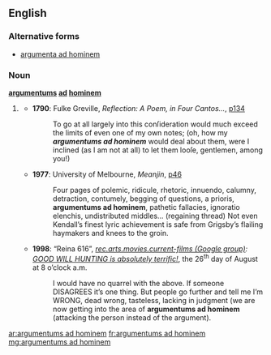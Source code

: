 ==English==

===Alternative forms===
* [[argumenta ad hominem]]

===Noun===
'''[[argumentums]] [[ad]] [[hominem]]''' {{p}}

# {{context|informal|rare}} {{plural of|[[argumentum ad hominem#English|argumentum ad hominem]]}}
#* '''1790''': Fulke Greville, ''Reflection: A Poem, in Four Cantos…'', [http://www.google.co.uk/books?id=EmIgAAAAMAAJ&pg=PA134&dq=%22argumentums+ad%22 p134]
#*: To go at all largely into this conſideration would much exceed the limits of even one of my own notes; (oh, how my '''''argumentums ad hominem''''' would deal about them, were I inclined (as I am not at all) to let them looſe, gentlemen, among you!)
#* '''1977''': University of Melbourne, ''Meanjin'', [http://www.google.co.uk/books?id=60cZAAAAIAAJ&q=%22argumentums+ad%22&dq=%22argumentums+ad%22&pgis=1 p46]
#*: Four pages of polemic, ridicule, rhetoric, innuendo, calumny, detraction, contumely, begging of questions, a prioris, '''argumentums ad hominem''', pathetic fallacies, ignoratio elenchis, undistributed middles… (regaining thread) Not even Kendall’s finest lyric achievement is safe from Grigsby’s flailing haymakers and knees to the groin.
#* '''1998''': “Reina 616”, ''[http://groups.google.co.uk/group/rec.arts.movies.current-films/topics?lnk=sg&hl=en rec.arts.movies.current-films (Google group)]: [http://groups.google.co.uk/group/rec.arts.movies.current-films/browse_thread/thread/bdef1e2ba10f1a34/b723add186d917e5?lnk=st&q=%22argumentums+ad%22&rnum=2&hl=en#b723add186d917e5 GOOD WILL HUNTING is absolutely terrific!]'', the 26<sup>th</sup> day of August at 8 o’clock a.m.
#*: I would have no quarrel with the above. If someone DISAGREES it’s one thing. But people go further and tell me I’m WRONG, dead wrong, tasteless, lacking in judgment (we are now getting into the area of '''argumentums ad hominem''' (attacking the person instead of the argument).<!--[sic] second closing parenthesis not included in original text-->

[[ar:argumentums ad hominem]]
[[fr:argumentums ad hominem]]
[[mg:argumentums ad hominem]]